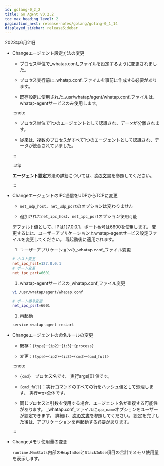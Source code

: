 ```yaml
---
id: golang-0_2_2
title: Go Agent v0.2.2
toc_max_heading_level: 2
pagination_next: release-notes/golang/golang-0_1_14
displayed_sidebar: releaseSidebar
---
```


2023年6月21日

- <Status>Change</Status>エージェント設定方法の変更

  - プロセス単位で_whatap.conf_ファイルを設定するように変更されました。

  - プロセス実行前に_whatap.conf_ファイルを事前に作成する必要があります。

  - 既存設定に使用された_/usr/whatap/agent/whatap.conf_ファイルは、whatap-agentサービスのみ使用します。

  :::note

  - プロセス単位で1つのエージェントとして認識され、データが分離されます。

  - 従来は、複数のプロセスがすべて1つのエージェントとして認識され、データが統合されていました。

  :::

  :::tip

  **エージェント設定**方法の詳細については、[次の文書](../../golang/install-agent#set-agent)を参照してください。

  :::

- <Status>Change</Status>エージェントのIPC通信をUDPからTCPに変更

  - `net_udp_host`、`net_udp_port`のオプションは変わりません

  - 追加された`net_ipc_host`、`net_ipc_port`オプション使用可能

  デフォルト値として、IPは127.0.0.1、ポート番号は6600を使用します。 変更するには、ユーザーアプリケーションとwhatap-agentサービス設定ファイルを変更してください。 再起動後に適用されます。

  1. ユーザーアプリケーションの_whatap.conf_ファイル変更

  ```ini title='whatap.conf'
  # ホスト変更
  net_ipc_host=127.0.0.1
  # ポート変更
  net_ipc_port=6601
  ```

  1. whatap-agentサービスの_whatap.conf_ファイル変更

  ```bash
  vi /usr/whatap/agent/whatap.conf

  # ポート番号変更 
  net_ipc_port=6601
  ```

  1. 再起動

  ```bash
  service whatap-agent restart
  ```

- <Status>Change</Status>エージェントの命名ルールの変更

  - 既存：`{type}`-`{ip2}`-`{ip3}`-`{process}`

  - 変更：`{type}`-`{ip2}`-`{ip3}`-`{cmd}`-`{cmd_full}`

  :::note

  - `{cmd}`：プロセス名です。 実行args[0] 値です。

  - `{cmd_full}`：実行コマンドのすべての行をハッシュ値として処理します。 実行args全体です。

  - 同じプロセスと引数を使用する場合、エージェント名が重複する可能性があります。 _whatap.conf_ファイルに`app_name`オプションをユーザーが設定できます。 詳細は、[次の文書](../../golang/install-agent#duplicate_appname)を参照してください。 設定を完了した後は、アプリケーションを再起動する必要があります。

  :::

- <Status>Change</Status>メモリ使用量の変更

  `runtime.MemStats`内部の`HeapInUse`と`StackInUse`項目の合計でメモリ使用量を表示します。 

